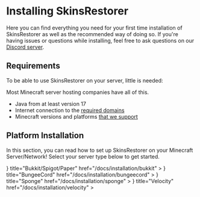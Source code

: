 
# Installing SkinsRestorer

Here you can find everything you need for your first time installation of SkinsRestorer as well as the recommended way
of doing so.
If you're having issues or questions while installing, feel
free to ask questions on our [Discord server](https://skinsrestorer.net/discord).

## Requirements

To be able to use SkinsRestorer on your server, little is needed:

<Callout emoji="📔">
    Most Minecraft server hosting companies have all of this.
</Callout>

* Java from at least version 17
* Internet connection to the [required domains](/docs/troubleshooting/cannot-fetch-new-skins)
* Minecraft versions and platforms [that we support](https://github.com/SkinsRestorer/SkinsRestorer/blob/HEAD/README.md#telescope-compatibility)

## Platform Installation

In this section, you can read how to set up SkinsRestorer on your Minecraft Server/Network!
Select your server type below to get started.

<Cards>
    <Card
        icon={
            <Image
                src="/platform/bukkit.png"
                alt="Bukkit/Spigot/Paper"
                width={24}
                height={24}/>
        }
        title="Bukkit/Spigot/Paper"
        href="/docs/installation/bukkit"
    >
    </Card>
    <Card
        icon={
            <Image
                src="/platform/bungeecord.png"
                alt="BungeeCord"
                width={24}
                height={24}/>
        }
        title="BungeeCord"
        href="/docs/installation/bungeecord"
    >
    </Card>
    <Card
        icon={
            <svg xmlns="http://www.w3.org/2000/svg" viewBox="0 0 200 200" fill="#F7CF0D">
                <path
                    d="M190 0H10C4.5 0 0 4.5 0 10v180c0 5.5 4.5 10 10 10h16.1c-1.7-45.7-.1-52.5 3.1-57 3.9-5.6 5.5-6.3 11.4-11 5-4 3.2-10.5-.4-15.2-2.2-2.9-5.3-6.3-7.7-9.6-1.5-2.2 2.2-15.1 3.6-19.8 1.4-4.7 3.8-20 24.8-24.1 7.9-1.6 29.6-2.7 44.5-1.8-.1-.6-.3-1.3-.4-2-.3-1.2-.5-2.5-.8-3.9-.3-1.3-.6-2.7-.9-4.1-.3-1.4-.7-2.8-1-4.3-.4-1.5-.7-2.9-1.2-4.4-.8-3-1.8-5.9-3-8.7-.6-1.4-1.2-2.7-1.9-3.9-.7-1.1-1.4-2.1-2-2.5-.1-.1-.2-.2-.3-.2h-.1.2s.1 0 0 0l-.3-.1h-.2l-.4-.1h-.5c-1.3-.1-2.7-.1-4.2 0-2.9.2-6 .8-9 1.5s-5.9 1.6-8.7 2.4c-1.2.4-2.3.8-3.4 1.1.1.9.2 1.7.2 2.6 0 13-10.5 23.5-23.5 23.5S20.6 47.9 20.6 34.9s10.5-23.5 23.5-23.5c8.7 0 16.3 4.7 20.4 11.8 1-.4 2.1-.8 3.2-1.2 2.8-1.1 5.9-2.2 9.1-3.2 3.3-1 6.7-2 10.5-2.5 1.9-.3 3.9-.4 6.1-.3h.8c.3 0 .6.1.8.1H95.7l.3.1h.1l.3.1s.2 0 .3.1l.4.1c.6.2.9.3 1.3.5s.7.3 1.1.5c.7.4 1.3.8 1.9 1.2 1.1.9 2 1.8 2.7 2.7.8.9 1.4 1.8 2 2.7 1.2 1.8 2.1 3.5 2.9 5.2 1.6 3.4 2.9 6.8 3.9 10l1.5 4.8c.5 1.6.8 3.1 1.2 4.6.2.7.4 1.5.5 2.2.2.7.3 1.4.5 2.1.3 1.4.6 2.8.9 4.1.4 2 .7 3.9 1 5.6 22.4 2.2 39.5 5.1 47.2 12.8 11.3 11 20 61 14.3 124.5h10c5.5 0 10-4.5 10-10V10c0-5.5-4.5-10-10-10z"/>
                <path
                    d="M91.4 140.8c-1.3 3.6-2.4 45.7 10 45.7s12.5-43.2 12.1-45.7c-.4-2.4-20.8-3.5-22.1 0zM75 100c-8.5-1.2-13.6 40.2-1.7 42.6 11.2 2.2 10.1-41.4 1.7-42.6zM130.8 100c-8.5-1.2-13.6 40.2-1.7 42.6 11.2 2.2 10.2-41.4 1.7-42.6z"/>
            </svg>
        }
        title="Sponge"
        href="/docs/installation/sponge"
    >
    </Card>
    <Card
        icon={
            <svg viewBox="0 0 34 34" fill="none" xmlns="http://www.w3.org/2000/svg">
                <g >
                    <path
                        fill="#1BBAE0"
                        d="m15.949 15.137-4.22-5.758a.925.925 0 0 0-.93-.36l-6.731 1.36a.927.927 0 0 0-.625.458L.116 16.852a.924.924 0 0 0 .063.994l4.23 5.775a.926.926 0 0 0 .93.36l6.711-1.355a.925.925 0 0 0 .624-.46l3.339-6.032a.926.926 0 0 0-.064-.997Zm-4.64 5.791a.746.746 0 0 1-1.044-.16l-2.42-3.297a1.248 1.248 0 0 0-1.248-.484l-4.103.83a.748.748 0 0 1-.3-1.466l4.449-.9a1.249 1.249 0 0 0 .844-.617l2.232-4.032a.748.748 0 0 1 1.37.154.747.747 0 0 1-.063.568L8.97 15.25a1.249 1.249 0 0 0 .085 1.34l2.42 3.295a.748.748 0 0 1-.164 1.043Z"></path>
                    <path
                        fill="#00A6CD"
                        d="M33.276 17.716H19.403a.767.767 0 0 1 0-1.534h8.29a.768.768 0 0 0 0-1.535h-5.479a.767.767 0 1 1 0-1.534h8.3a.768.768 0 0 0 0-1.535H13.34l2.608 3.56a.925.925 0 0 1 .064.994l-3.339 6.032a.919.919 0 0 1-.109.156H29.13a.767.767 0 1 0 0-1.534h-4.177a.768.768 0 1 1 0-1.535h8.323a.769.769 0 1 0 0-1.535ZM30.01 16.182a.767.767 0 1 0 0-1.534.767.767 0 0 0 0 1.534Z"></path>
                </g>
            </svg>
        }
        title="Velocity"
        href="/docs/installation/velocity"
    >
    </Card>
</Cards>
